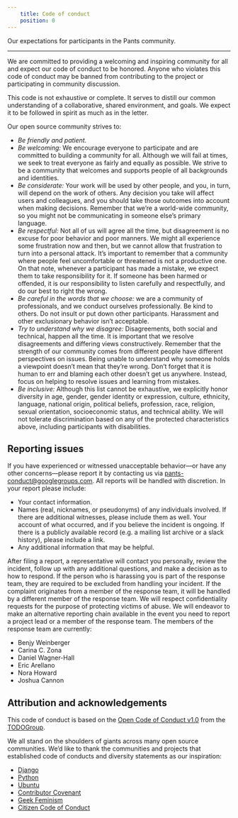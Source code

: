 ```yaml
---
    title: Code of conduct
    position: 0
---
```


Our expectations for participants in the Pants community.

---

We are committed to providing a welcoming and inspiring community for all and expect our code of conduct to be honored. Anyone who violates this code of conduct may be banned from contributing to the project or participating in community discussion.

This code is not exhaustive or complete. It serves to distill our common understanding of a collaborative, shared environment, and goals. We expect it to be followed in spirit as much as in the letter.

Our open source community strives to:

- _Be friendly and patient._
- _Be welcoming:_ We encourage everyone to participate and are committed to building a community for all. Although we will fail at times, we seek to treat everyone as fairly and equally as possible. We strive to be a community that welcomes and supports people of all backgrounds and identities.
- _Be considerate:_ Your work will be used by other people, and you, in turn, will depend on the work of others. Any decision you take will affect users and colleagues, and you should take those outcomes into account when making decisions. Remember that we’re a world-wide community, so you might not be communicating in someone else’s primary language.
- _Be respectful:_ Not all of us will agree all the time, but disagreement is no excuse for poor behavior and poor manners. We might all experience some frustration now and then, but we cannot allow that frustration to turn into a personal attack. It’s important to remember that a community where people feel uncomfortable or threatened is not a productive one. On that note, whenever a participant has made a mistake, we expect them to take responsibility for it. If someone has been harmed or offended, it is our responsibility to listen carefully and respectfully, and do our best to right the wrong.
- _Be careful in the words that we choose:_ we are a community of professionals, and we conduct ourselves professionally. Be kind to others. Do not insult or put down other participants. Harassment and other exclusionary behavior isn’t acceptable.
- _Try to understand why we disagree:_ Disagreements, both social and technical, happen all the time. It is important that we resolve disagreements and differing views constructively. Remember that the strength of our community comes from different people have different perspectives on issues. Being unable to understand why someone holds a viewpoint doesn’t mean that they’re wrong. Don’t forget that it is human to err and blaming each other doesn’t get us anywhere. Instead, focus on helping to resolve issues and learning from mistakes.
- _Be inclusive:_ Although this list cannot be exhaustive, we explicitly honor diversity in age, gender, gender identity or expression, culture, ethnicity, language, national origin, political beliefs, profession, race, religion, sexual orientation, socioeconomic status, and technical ability. We will not tolerate discrimination based on any of the protected characteristics above, including participants with disabilities.

Reporting issues
----------------

If you have experienced or witnessed unacceptable behavior—or have any other concerns—please report it by contacting us via pants-conduct@googlegroups.com. All reports will be handled with discretion. In your report please include:

- Your contact information.
- Names (real, nicknames, or pseudonyms) of any individuals involved. If there are additional witnesses, please include them as well. Your account of what occurred, and if you believe the incident is ongoing. If there is a publicly available record (e.g. a mailing list archive or a slack history), please include a link.
- Any additional information that may be helpful.

After filing a report, a representative will contact you personally, review the incident, follow up with any additional questions, and make a decision as to how to respond. If the person who is harassing you is part of the response team, they are required to be excluded from handling your incident. If the complaint originates from a member of the response team, it will be handled by a different member of the response team. We will respect confidentiality requests for the purpose of protecting victims of abuse. We will endeavor to make an alternative reporting chain available in the event you need to report a project lead or a member of the response team. The members of the response team are currently:

+ Benjy Weinberger
+ Carina C. Zona
+ Daniel Wagner-Hall
+ Eric Arellano
+ Nora Howard
+ Joshua Cannon

Attribution and acknowledgements
--------------------------------

This code of conduct is based on the [Open Code of Conduct v1.0](https://github.com/todogroup/opencodeofconduct) from the [TODOGroup](http://todogroup.org/).

We all stand on the shoulders of giants across many open source communities. We’d like to thank the communities and projects that established code of conducts and diversity statements as our inspiration:

- [Django](https://www.djangoproject.com/conduct/reporting/)
- [Python](https://www.python.org/community/diversity/)
- [Ubuntu](http://www.ubuntu.com/about/about-ubuntu/conduct)
- [Contributor Covenant](http://contributor-covenant.org/)
- [Geek Feminism](http://geekfeminism.org/about/code-of-conduct/)
- [Citizen Code of Conduct](http://citizencodeofconduct.org/)